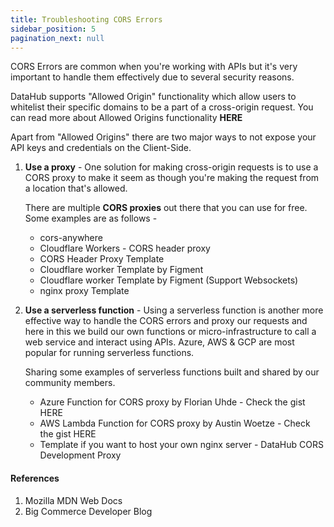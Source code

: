 ```yaml
---
title: Troubleshooting CORS Errors
sidebar_position: 5
pagination_next: null
---
```



CORS Errors are common when you're working with APIs but it's very important to handle them effectively due to several security reasons.

DataHub supports "Allowed Origin" functionality which allow users to whitelist their specific domains to be a part of a cross-origin request. You can read more about Allowed Origins functionality <Link to="/quickstart/settings-and-security#add-allowed-origin">**HERE**</Link>

Apart from "Allowed Origins" there are two major ways to not expose your API keys and credentials on the Client-Side.

1. **Use a proxy** - One solution for making cross-origin requests is to use a CORS proxy to make it seem as though you're making the request from a location that's allowed.

   There are multiple <Link to="https://gist.github.com/jimmywarting/ac1be6ea0297c16c477e17f8fbe51347">**CORS proxies**</Link> out there that you can use for free. Some examples are as follows -

   - <Link to="https://github.com/Rob--W/cors-anywhere">cors-anywhere</Link>
   - <Link to="https://developers.cloudflare.com/workers/examples/cors-header-proxy">
       Cloudflare Workers - CORS header proxy
     </Link>
   - <Link to="https://github.com/cloudflare/template-registry/blob/f2a21ff87a4f9c60ce1d426e9e8d2e6807b786fd/templates/javascript/cors_header_proxy.js">
       CORS Header Proxy Template
     </Link>
   - <Link to="https://gist.github.com/ajcronk/d97fc7e5f1f1d9754753b28e8dd187b1">
       Cloudflare worker Template by Figment
     </Link>
   - <Link to="https://gist.github.com/mkornatz/d7daca0203260340ffff7e85399a48db">
       Cloudflare worker Template by Figment (Support Websockets)
     </Link>
   - <Link to="https://gist.github.com/mkornatz/24e573923d6340b1aca8487225eb65e2">
       nginx proxy Template
     </Link>

2. **Use a serverless function** - Using a serverless function is another more effective way to handle the CORS errors and proxy our requests and here in this we build our own functions or micro-infrastructure to call a web service and interact using APIs. Azure, AWS & GCP are most popular for running serverless functions.

   Sharing some examples of serverless functions built and shared by our community members.

   - Azure Function for CORS proxy by <Link to="https://github.com/floAr">Florian Uhde</Link> - Check the gist <Link to="https://gist.github.com/floAr/95db6ed96b1b0cf70a0513698a3979f7">HERE</Link>
   - AWS Lambda Function for CORS proxy by <Link to="https://github.com/AustinWoetzel">Austin Woetze</Link> - Check the gist <Link to="https://gist.github.com/AustinWoetzel/da808287f35effd2419ef44ed8593054">HERE</Link>
   - Template if you want to host your own nginx server - <Link to="https://github.com/figment-networks/datahub-cors-dev-proxy">DataHub CORS Development Proxy</Link>

#### References

1. <Link to="https://developer.mozilla.org/en-US/docs/Web/HTTP/CORS">
     Mozilla MDN Web Docs
   </Link>
2. <Link to="https://medium.com/bigcommerce-developer-blog/lets-talk-about-cors-84800c726919">
     Big Commerce Developer Blog
   </Link>
